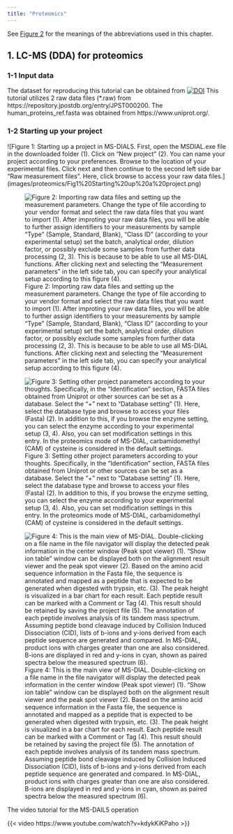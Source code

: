 ```yaml
---
title: "Proteomics"
---
```


See [Figure 2](index.qmd#fig-2) for the meanings of the abbreviations used in this chapter.

## 1. LC-MS (DDA) for proteomics
### 1-1 Input data
The dataset for reproducing this tutorial can be obtained from 
[![DOI](https://zenodo.org/badge/DOI/10.5281/zenodo.15369007.svg)](https://zenodo.org/badge/DOI/10.5281/zenodo.15369007)
This tutorial utilizes 2 raw data files (*.raw) from https://repository.jpostdb.org/entry/JPST000200.
The human_proteins_ref.fasta was obtained from https://www.uniprot.org/.

### 1-2 Starting up your project

![Figure 1: Starting up a project in MS-DIAL5. First, open the 
MSDIAL.exe file in the downloaded folder (1). Click on “New 
project” (2). You can name your project according to your preferences.
Browse to the location of your experimental files. Click next and then 
continue to the second left side bar “Raw measurement files”. Here, 
click browse to access your raw data files.]
(images/proteomics/Fig1%20Starting%20up%20a%20project.png)

![Figure 2: Importing raw data files and setting up the measurement 
parameters. Change the type of file according to your vendor format 
and select the raw data files that you want to import (1). After 
improting your raw data files, you will be able to further assign 
identifiers to your measurements by sample “Type” (Sample, Standard, 
Blank), “Class ID” (according to your experimental setup) set the 
batch, analytical order, dilution factor, or possibly exclude some 
samples from further data processing (2, 3). This is because to be able 
to use all MS-DIAL functions. After clicking next and selecting the 
“Measurement parameters” in the left side tab, you can specify your 
analytical setup according to this figure (4).](images/proteomics/Fig2%20Improting%20a%20raw%20data%20files%20and%20setting%20up%20parameters.png)

![Figure 3: Setting other project parameters according to your thoughts. 
Specifically, in the “Identification” section, FASTA files obtained from 
Uniprot or other sources can be set as a database. Select the “+” next to 
“Database setting” (1). Here, select the database type and browse to access 
your files (Fasta) (2). In addition to this, if you browse the enzyme setting, 
you can select the enzyme according to your experimental setup (3, 4). Also, 
you can set modification settings in this entry. In the proteomics mode of 
MS-DIAL, carbamidomethyl (CAM) of cysteine is considered in the default settings.](images/proteomics/Fig3%20Setting%20up%20analysis%20parameters.png)

![Figure 4: This is the main view of MS-DIAL. Double-clicking on a file name 
in the file navigator will display the detected peak information in the center 
window (Peak spot viewer) (1). “Show ion table” window can be displayed both on 
the alignment result viewer and the peak spot viewer (2). Based on the amino acid 
sequence information in the Fasta file, the sequence is annotated and mapped as 
a peptide that is expected to be generated when digested with trypsin, etc. (3). 
The peak height is visualized in a bar chart for each result. Each peptide result 
can be marked with a Comment or Tag (4). This result should be retained by saving 
the project file (5). The annotation of each peptide involves analysis of its 
tandem mass spectrum. Assuming peptide bond cleavage induced by Collision Induced 
Dissociation (CID), lists of b-ions and y-ions derived from each peptide sequence 
are generated and compared. In MS-DIAL, product ions with charges greater than one 
are also considered. B-ions are displayed in red and y-ions in cyan, shown as paired 
spectra below the measured spectrum (6).](images/proteomics/Fig4%20Project%20windows%20after%20analysis.png)

The video tutorial for the MS-DAIL5 operation

{{< video https://www.youtube.com/watch?v=kdykKiKPaho >}}
